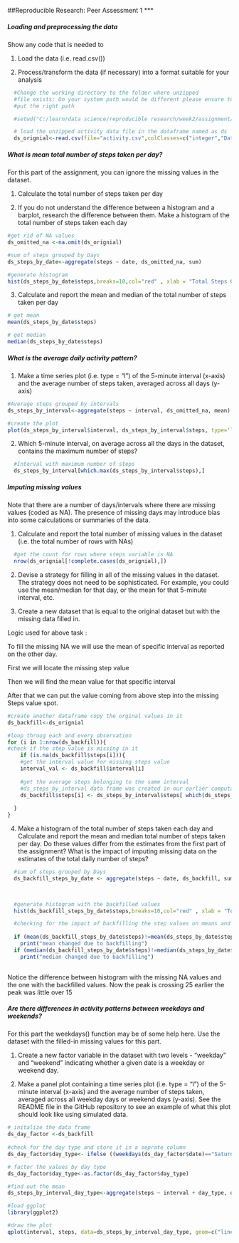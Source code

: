 ##Reproducible Research: Peer Assessment 1
***

##### **Loading and preprocessing the data**

Show any code that is needed to

  1.  Load the data (i.e. read.csv())
  
  2.  Process/transform the data (if necessary) into a format suitable for your analysis
```r
  #Change the working directory to the folder where unzipped 
  #file exists; On your system path would be different please ensure to 
  #put the right path

  #setwd("C:/learn/data science/reproducible research/week2/assignment/RepData_PeerAssessment1")

  # load the unzipped activity data file in the dataframe named as ds
  ds_orignial<-read.csv(file="activity.csv",colClasses=c("integer","Date","integer"))

```

##### **What is mean total number of steps taken per day?**
For this part of the assignment, you can ignore the missing values in the dataset.

  1. Calculate the total number of steps taken per day

  2. If you do not understand the difference between a histogram and a barplot, research the difference between them. Make a histogram of the total number of steps taken each day




```r
#get rid of NA values 
ds_omitted_na <-na.omit(ds_orignial)

#sum of steps grouped by Days
ds_steps_by_date<-aggregate(steps ~ date, ds_omitted_na, sum)

#generate histogram
hist(ds_steps_by_date$steps,breaks=10,col="red" , xlab = "Total Steps Group by Days", main="Total number of steps taken each day")
```

  3. Calculate and report the mean and median of the total number of steps taken per day
```r
# get mean 
mean(ds_steps_by_date$steps)

# get median
median(ds_steps_by_date$steps)

```

##### **What is the average daily activity pattern?**

  1. Make a time series plot (i.e. type = "l") of the 5-minute interval (x-axis) and the average number of steps taken, averaged across all days (y-axis)


```r

#Average steps grouped by intervals
ds_steps_by_interval<-aggregate(steps ~ interval, ds_omitted_na, mean)

#create the plot
plot(ds_steps_by_interval$interval, ds_steps_by_interval$steps, type='l', ylab="Average steps", xlab="Interval through out day", main ="Averaged steps across all day ")

```

  2. Which 5-minute interval, on average across all the days in the dataset, contains the maximum number of steps?
```r
  #Interval with maximum number of steps
  ds_steps_by_interval[which.max(ds_steps_by_interval$steps),]
```

##### **Imputing missing values**
Note that there are a number of days/intervals where there are missing values (coded as NA). The presence of missing days may introduce bias into some calculations or summaries of the data.

  1. Calculate and report the total number of missing values in the dataset (i.e. the total number of rows with NAs)
```r
  #get the count for rows where steps variable is NA
  nrow(ds_orignial[!complete.cases(ds_orignial),])
```

  2. Devise a strategy for filling in all of the missing values in the dataset. The strategy does not need to be sophisticated. For example, you could use the mean/median for that day, or the mean for that 5-minute interval, etc.


  3. Create a new dataset that is equal to the original dataset but with the missing data filled in.

Logic used for above task :


To fill the missing NA we will use the mean of specific interval as reported on the other day.

First we will locate the missing step value

Then we will find the mean value for that specific interval 

After that we can put the value coming from above step into the missing Steps value spot.


```r
#create another dataframe copy the orginal values in it 
ds_backfill<-ds_orignial

#loop throug each and every observation
for (i in 1:nrow(ds_backfill)){
#check if the step value is missing in it
    if (is.na(ds_backfill$steps[i])){
    #get the interval value for missing steps value
    interval_val <- ds_backfill$interval[i]
    
    #get the average steps belonging to the same interval    
    #ds_steps_by_interval data frame was created in our earlier computation above
    ds_backfill$steps[i] <- ds_steps_by_interval$steps[ which(ds_steps_by_interval$interval == interval_val)]
    
  }
}

```

  4. Make a histogram of the total number of steps taken each day and Calculate and report the mean and median total number of steps taken per day. Do these values differ from the estimates from the first part of the assignment? What is the impact of imputing missing data on the estimates of the total daily number of steps?

```r

 
  
  #sum of steps grouped by Days
  ds_backfill_steps_by_date <- aggregate(steps ~ date, ds_backfill, sum)
 


  #generate histogram with the backfilled values
  hist(ds_backfill_steps_by_date$steps,breaks=10,col="red" , xlab = "Total Steps Group by Days", main="Total number of steps taken each day(using backfilled values)")

  #checking for the impact of backfilling the step values on means and median
  
  if (mean(ds_backfill_steps_by_date$steps)!=mean(ds_steps_by_date$steps))
    print("mean changed due to backfilling")
  if (median(ds_backfill_steps_by_date$steps)!=median(ds_steps_by_date$steps))
    print("median changed due to backfilling")
  
```

Notice the difference between histogram with the missing NA values and the one with the backfilled values. Now the peak is crossing 25 earlier the peak was little over 15


##### **Are there differences in activity patterns between weekdays and weekends?**

For this part the weekdays() function may be of some help here. Use the dataset with the filled-in missing values for this part.

  1. Create a new factor variable in the dataset with two levels - "weekday" and "weekend" indicating whether a given date is a weekday or weekend day.

  2. Make a panel plot containing a time series plot (i.e. type = "l") of the 5-minute interval (x-axis) and the average number of steps taken, averaged across all weekday days or weekend days (y-axis). See the README file in the GitHub repository to see an example of what this plot should look like using simulated data.


```r
# initalize the data frame  
ds_day_factor <-ds_backfill
  
#check for the day type and store it in a seprate column
ds_day_factor$day_type<- ifelse ((weekdays(ds_day_factor$date)=="Saturday" | weekdays(ds_day_factor$date)=="Sunday" ), c("Weekend") ,   c("Weekday"))

# factor the values by day type  
ds_day_factor$day_type<-as.factor(ds_day_factor$day_type)

#find out the mean 
ds_steps_by_interval_day_type<-aggregate(steps ~ interval + day_type, ds_day_factor, mean)

#load ggplot
library(ggplot2)

#draw the plot
qplot(interval, steps, data=ds_steps_by_interval_day_type, geom=c("line"), xlab="Interval",  ylab="Step count", main="Average Steps broken down into the day type ") + facet_wrap(~ day_type, ncol=1)

	  
    
```

